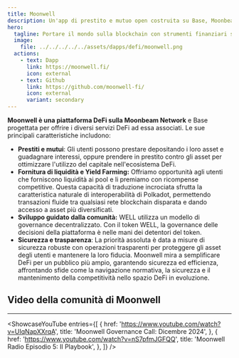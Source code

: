 ```yaml
---
title: Moonwell
description: Un'app di prestito e mutuo open costruita su Base, Moonbeam e Moonriver.
hero:
  tagline: Portare il mondo sulla blockchain con strumenti finanziari semplici, ma potenti.
  image: 
    file: ../../../../../assets/dapps/defi/moonwell.png
  actions:
    - text: Dapp
      link: https://moonwell.fi/
      icon: external
    - text: Github
      link: https://github.com/moonwell-fi/
      icon: external
      variant: secondary
---
```



**Moonwell è una piattaforma DeFi sulla Moonbeam Network** e Base progettata per offrire i diversi servizi DeFi ad essa associati. Le sue principali caratteristiche includono:
- **Prestiti e mutui**: Gli utenti possono prestare depositando i loro asset e guadagnare interessi, oppure prendere in prestito contro gli asset per ottimizzare l'utilizzo del capitale nell'ecosistema DeFi.
- **Fornitura di liquidità e Yield Farming:** Offriamo opportunità agli utenti che forniscono liquidità ai pool e li premiamo con ricompense competitive. Questa capacità di traduzione incrociata sfrutta la caratteristica naturale di interoperabilità di Polkadot, permettendo transazioni fluide tra qualsiasi rete blockchain disparata e dando accesso a asset più diversificati.
- **Sviluppo guidato dalla comunità:** WELL utilizza un modello di governance decentralizzato. Con il token WELL, la governance delle decisioni della piattaforma è nelle mani dei detentori del token.
- **Sicurezza e trasparenza**: La priorità assoluta è data a misure di sicurezza robuste con operazioni trasparenti per proteggere gli asset degli utenti e mantenere la loro fiducia.
Moonwell mira a semplificare DeFi per un pubblico più ampio, garantendo sicurezza ed efficienza, affrontando sfide come la navigazione normativa, la sicurezza e il mantenimento della competitività nello spazio DeFi in evoluzione.

## Video della comunità di Moonwell
------------
<ShowcaseYouTube
  entries={[
    {
      href: 'https://www.youtube.com/watch?v=UIqNapXXrqA',
      title: 'Moonwell Governance Call: Dicembre 2024',
    },
        {
        href: 'https://www.youtube.com/watch?v=nS7pfmJGFQQ',
      title: 'Moonwell Radio Episodio 5: Il Playbook',
    },
  ]} />

